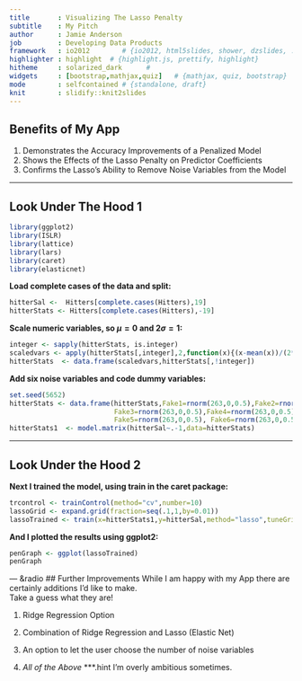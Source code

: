 ```yaml
---
title       : Visualizing The Lasso Penalty
subtitle    : My Pitch
author      : Jamie Anderson
job         : Developing Data Products
framework   : io2012        # {io2012, html5slides, shower, dzslides, ...}
highlighter : highlight  # {highlight.js, prettify, highlight}
hitheme     : solarized_dark      # 
widgets     : [bootstrap,mathjax,quiz]   # {mathjax, quiz, bootstrap}
mode        : selfcontained # {standalone, draft}
knit        : slidify::knit2slides
---
```


## Benefits of My App

1. Demonstrates the Accuracy Improvements of a Penalized Model
2. Shows the Effects of the Lasso Penalty on Predictor Coefficients
3. Confirms the Lasso's Ability to Remove Noise Variables from the Model <br>

--- 

## Look Under The Hood 1
```r
library(ggplot2)
library(ISLR)
library(lattice)
library(lars)
library(caret)
library(elasticnet)
```
**Load complete cases of the data and split:**
```r
hitterSal <-  Hitters[complete.cases(Hitters),19]
hitterStats <- Hitters[complete.cases(Hitters),-19] 
```

**Scale numeric variables, so $\mu=0$ and $2\sigma=1$:**
```r
integer <- sapply(hitterStats, is.integer)
scaledvars <- apply(hitterStats[,integer],2,function(x){(x-mean(x))/(2*sd(x))})
hitterStats  <- data.frame(scaledvars,hitterStats[,!integer])
```
**Add six noise variables and code dummy variables:**
```r
set.seed(5652)
hitterStats <- data.frame(hitterStats,Fake1=rnorm(263,0,0.5),Fake2=rnorm(263,0,0.5),
                          Fake3=rnorm(263,0,0.5),Fake4=rnorm(263,0,0.5), 
                          Fake5=rnorm(263,0,0.5), Fake6=rnorm(263,0,0.5))
hitterStats1  <- model.matrix(hitterSal~.-1,data=hitterStats)
```

---
## Look Under the Hood 2
**Next I trained the model, using train in the caret package:**
```r
trcontrol <- trainControl(method="cv",number=10)
lassoGrid <- expand.grid(fraction=seq(.1,1,by=0.01))
lassoTrained <- train(x=hitterStats1,y=hitterSal,method="lasso",tuneGrid=lassoGrid,trControl=trcontrol)
```
**And I plotted the results using ggplot2:**
```r
penGraph <- ggplot(lassoTrained)
penGraph
```

--- &radio
## Further Improvements
While I am happy with my App there are certainly additions I'd like to make. <br>
Take a guess what they are!

1. Ridge Regression Option

2. Combination of Ridge Regression and Lasso (Elastic Net)

3. An option to let the user choose the number of noise variables

4. _All of the Above_
***.hint I'm overly ambitious sometimes.





